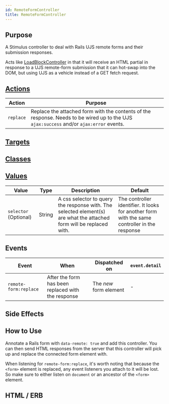 ```yaml
---
id: RemoteFormController
title: RemoteFormController
---
```




## Purpose

A Stimulus controller to deal with Rails UJS remote forms and their submission responses.

Acts like [LoadBlockController](../ajax/LoadBlockController) in that it will receive an HTML partial in response to a UJS remote-form submission that it can hot-swap into the DOM, but using UJS as a vehicle instead of a GET fetch request.


## [Actions](https://stimulus.hotwire.dev/reference/actions)

| Action    | Purpose                                                                                                                                 |
|-----------|-----------------------------------------------------------------------------------------------------------------------------------------|
| `replace` | Replace the attached form with the contents of the response. Needs to be wired up to the UJS `ajax:success` and/or `ajax:error` events. |

## [Targets](https://stimulus.hotwire.dev/reference/targets)
<NoTargets/>

## [Classes](https://stimulus.hotwire.dev/reference/classes)
<NoClasses/>

## [Values](https://stimulus.hotwire.dev/reference/values)

| Value                 | Type   | Description                                                                                                          | Default                                                                                       |
|-----------------------|--------|----------------------------------------------------------------------------------------------------------------------|-----------------------------------------------------------------------------------------------|
| `selector` (Optional) | String | A css selector to query the response with. The selected element(s) are what the attached form will be replaced with. | The controller identifier. It looks for another form with the same controller in the response |

## Events

| Event                 | When                                               | Dispatched on          | `event.detail` |
|-----------------------|----------------------------------------------------|------------------------|----------------|
| `remote-form:replace` | After the form has been replaced with the response | The _new_ form element | -              |

## Side Effects
<NoSideEffects/>



## How to Use

Annotate a Rails form with `data-remote: true` and add this controller. You can then send HTML responses from the server that this controller will pick up and replace the connected form element with.

When listening for `remote-form:replace`, it's worth noting that because the `<form>` element is replaced, any event listeners you attach to it will be lost. So make sure to either listen on `document` or an ancestor of the `<form>` element.

## HTML / ERB
<RemoteFormControllerHtml/>
